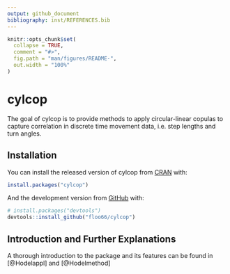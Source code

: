 ```yaml
---
output: github_document
bibliography: inst/REFERENCES.bib
---
```


<!-- README.md is generated from README.Rmd. Please edit that file -->

```r
knitr::opts_chunk$set(
  collapse = TRUE,
  comment = "#>",
  fig.path = "man/figures/README-",
  out.width = "100%"
)
```

# cylcop

<!-- badges: start -->
<!-- badges: end -->

The goal of cylcop is to provide methods to apply circular-linear
copulas to capture correlation in discrete time movement data, i.e. step lengths and turn angles.

## Installation

You can install the released version of cylcop from [CRAN](https://CRAN.R-project.org) with:

``` r
install.packages("cylcop")
```

And the development version from [GitHub](https://github.com/) with:

``` r
# install.packages("devtools")
devtools::install_github("floo66/cylcop")
```
## Introduction and Further Explanations

A thorough introduction to the package and its features can be found in [@Hodelappl] and [@Hodelmethod]
